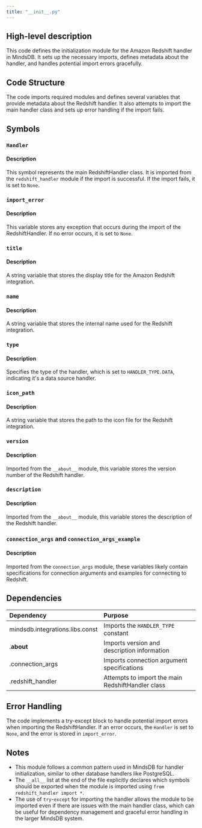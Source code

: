 ```yaml
---
title: "__init__.py"
---
```


## High-level description
This code defines the initialization module for the Amazon Redshift handler in MindsDB. It sets up the necessary imports, defines metadata about the handler, and handles potential import errors gracefully.

## Code Structure
The code imports required modules and defines several variables that provide metadata about the Redshift handler. It also attempts to import the main handler class and sets up error handling if the import fails.

## Symbols

### `Handler`
#### Description
This symbol represents the main RedshiftHandler class. It is imported from the `redshift_handler` module if the import is successful. If the import fails, it is set to `None`.

### `import_error`
#### Description
This variable stores any exception that occurs during the import of the RedshiftHandler. If no error occurs, it is set to `None`.

### `title`
#### Description
A string variable that stores the display title for the Amazon Redshift integration.

### `name`
#### Description
A string variable that stores the internal name used for the Redshift integration.

### `type`
#### Description
Specifies the type of the handler, which is set to `HANDLER_TYPE.DATA`, indicating it's a data source handler.

### `icon_path`
#### Description
A string variable that stores the path to the icon file for the Redshift integration.

### `version`
#### Description
Imported from the `__about__` module, this variable stores the version number of the Redshift handler.

### `description`
#### Description
Imported from the `__about__` module, this variable stores the description of the Redshift handler.

### `connection_args` and `connection_args_example`
#### Description
Imported from the `connection_args` module, these variables likely contain specifications for connection arguments and examples for connecting to Redshift.

## Dependencies
| Dependency | Purpose |
|:-----------|:--------|
| mindsdb.integrations.libs.const | Imports the `HANDLER_TYPE` constant |
| .__about__ | Imports version and description information |
| .connection_args | Imports connection argument specifications |
| .redshift_handler | Attempts to import the main RedshiftHandler class |

## Error Handling
The code implements a try-except block to handle potential import errors when importing the RedshiftHandler. If an error occurs, the `Handler` is set to `None`, and the error is stored in `import_error`.

## Notes
- This module follows a common pattern used in MindsDB for handler initialization, similar to other database handlers like PostgreSQL.
- The `__all__` list at the end of the file explicitly declares which symbols should be exported when the module is imported using `from redshift_handler import *`.
- The use of `try`-`except` for importing the handler allows the module to be imported even if there are issues with the main handler class, which can be useful for dependency management and graceful error handling in the larger MindsDB system.
